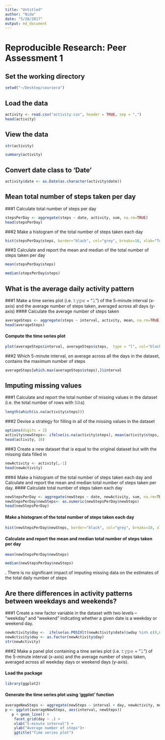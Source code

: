 ```yaml
---
title: "Untitled"
author: "Nida"
date: "5/28/2017"
output: md_document
---
```

# Reproducible Research: Peer Assessment 1

## Set the working directory

```r
setwd("~/Desktop/coursera")
```
## Load the data

```r
activity <- read.csv("activity.csv", header = TRUE, sep = ",")
head(activity)
```

## View the data
```r
str(activity)

```

```r
summary(activity)
```


## Convert date class to 'Date'
```r
activity$date <- as.Date(as.character(activity$date))
```
## Mean total number of steps taken per day

###1 Calculate total number of steps per day
```r
stepsPerDay <- aggregate(steps ~ date, activity, sum, na.rm=TRUE)
head(stepsPerDay)
```
###2 Make a histogram of the total number of steps taken each day
```r
hist(stepsPerDay$steps, border="black", col="grey", breaks=10, xlab="Total Steps", ylab="Frequency of Steps", main = "Total number of Steps each day")
```
###3 Calculate and report the mean and median of the total number of steps taken per day
```r
mean(stepsPerDay$steps)
```
```r
median(stepsPerDay$steps)
```
## What is the average daily activity pattern

###1 Make a time series plot (i.e. 𝚝𝚢𝚙𝚎 = "𝚕") of the 5-minute interval (x-axis) and the average number of steps taken, averaged across all days (y-axis)
#### Calculate the average number of steps taken
```r
averageSteps <- aggregate(steps ~ interval, activity, mean, na.rm=TRUE)
head(averageSteps)
```
#### Compute the time series plot
```r
plot(averageSteps$interval, averageSteps$steps,  type = "l", col="black", xlab ="Interval", ylab="Average number of steps", main = "Time-series for steps taken")
```
###2 Which 5-minute interval, on average across all the days in the dataset, contains the maximum number of steps
```r
averageSteps[which.max(averageSteps$steps),]$interval
```
## Imputing missing values

###1 Calculate and report the total number of missing values in the dataset (i.e. the total number of rows with 𝙽𝙰s)
```r
length(which(is.na(activity$steps)))
```
###2 Devise a strategy for filling in all of the missing values in the dataset
```r
options(digits = 2)
activity$newSteps<- ifelse(is.na(activity$steps), mean(activity$steps, na.rm = TRUE), activity$steps)
head(activity, 10)
```
###3 Create a new dataset that is equal to the original dataset but with the missing data filled in
```r
newActivity <- activity[,-1]
head(newActivity)
```
###4 Make a histogram of the total number of steps taken each day and Calculate and report the mean and median total number of steps taken per day. 
#### Calculate total number of steps taken each day
```r
newStepsPerDay <- aggregate(newSteps ~ date, newActivity, sum, na.rm=TRUE)
newStepsPerDay$newSteps<- as.numeric(newStepsPerDay$newSteps)
head(newStepsPerDay)
```
#### Make a histogram of the total number of steps taken each day
```r
hist(newStepsPerDay$newSteps, border="black", col="grey", breaks=10, xlab="Total Steps", ylab="Frequency of Steps", main = "Total number of Steps each day")
```
#### Calculate and report the mean and median total number of steps taken per day
```r
mean(newStepsPerDay$newSteps)
```
```r
median(newStepsPerDay$newSteps)
```
. There is no significant impact of imputing missing data on the estimates of the total daily number of steps

## Are there differences in activity patterns between weekdays and weekends?
###1 Create a new factor variable in the dataset with two levels – “weekday” and “weekend” indicating whether a given date is a weekday or weekend day.
```r
newActivity$day <-  ifelse(as.POSIXlt(newActivity$date)$wday %in% c(0,6), 'weekend', 'weekday')
newActivity$day <- as.factor(newActivity$day)
str(newActivity)
```
###2 Make a panel plot containing a time series plot (i.e. 𝚝𝚢𝚙𝚎 = "𝚕") of the 5-minute interval (x-axis) and the average number of steps taken, averaged across all weekday days or weekend days (y-axis).

#### Load the package
```r
library(ggplot2)
```
#### Generate the time series plot using 'ggplot' function 
```r
averageNewSteps <- aggregate(newSteps ~ interval + day, newActivity, mean)
p <- ggplot(averageNewSteps, aes(interval, newSteps)) 
   p + geom_line() + 
    facet_grid(day ~ .) +
    xlab("5-minute interval") + 
    ylab("Average number of steps")+
    ggtitle("Time series plot")
   ```
